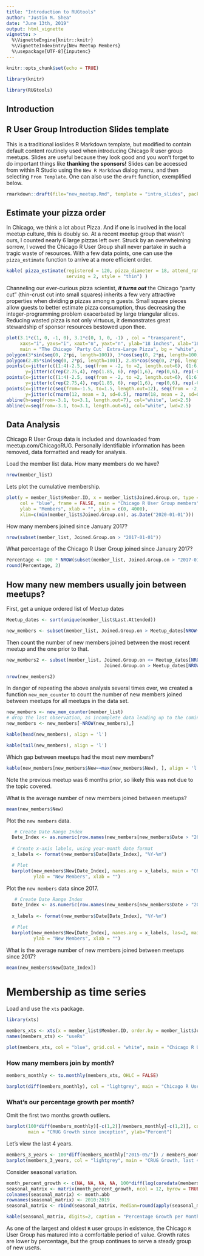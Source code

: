 ```yaml
---
title: "Introduction to RUGtools"
author: "Justin M. Shea"
date: "June 13th, 2019"
output: html_vignette
vignette: >
  %\VignetteEngine{knitr::knitr}
  %\VignetteIndexEntry{New Meetup Members}
  %\usepackage[UTF-8]{inputenc}
---
```


```r
knitr::opts_chunk$set(echo = TRUE)

library(knitr)

library(RUGtools)
```

## Introduction



## R User Group Introduction Slides template

This is a traditional ioslides R Markdown template, but modified to contain default content routinely used when introducing Chicago R user group meetups.
Slides are useful because they look good and you won't forget to do important things
like **thanking the sponsors!** Slides can be accessed from within R Studio 
using the `New R Markdown` dialog menu, and then selecting `From Template`. 
One can also use the `draft` function, exemplified below.

```r
rmarkdown::draft(file="new_meetup.Rmd", template = "intro_slides", package="RUGtools")
```

## Estimate your pizza order

In Chicago, we think a lot about Pizza. And if one is involved in the local meetup 
culture, this is doubly so. At a recent meetup group that wasn't ours, I counted 
nearly 6 large pizzas left over. Struck by an overwhelming sorrow, I vowed the 
Chicago R User Group shall never partake in such a tragic waste of resources. 
With a few data points, one can use the `pizza_estimate` function to arrive at
a more efficient order.

```r
kable( pizza_estimate(registered = 120, pizza_diameter = 18, attend_rate = 0.57, 
                      serving = 2, style = "thin") )

```
 
Channeling our ever-curious pizza scientist, _**it turns out**_ the Chicago
"party cut" (thin-crust cut into small squares) inherits a few very attractive 
properties when dividing **p** pizzas among **n** guests. Small square pieces allow 
guests to better estimate pizza consumption, thus decreasing the integer-programming 
problem exacerbated by large triangular slices. Reducing wasted pizza is not only 
virtuous, it demonstrates great stewardship of sponsor resources bestowed upon thee.

```r
plot(3.1*c(1, 0, -1, 0), 3.1*c(0, 1, 0, -1) , col = "transparent",
     xaxs="i", yaxs="i", xaxt="n", yaxt="n", ylab="18 inches", xlab="18 inches", 
     main = "The Chicago `Party Cut` Extra-Large Pizza", bg = "white", axes = 0)
polygon(3*sin(seq(0, 2*pi, length=100)), 3*cos(seq(0, 2*pi, length=100)), border = "goldenrod2", lwd=6, col = "lightgoldenrod1")
polygon(2.85*sin(seq(0, 2*pi, length=100)), 2.85*cos(seq(0, 2*pi, length=100)), border = "goldenrod1", lwd=16, col = "lightgoldenrod1")
points(x=jitter(c((1:4)-2.5, seq(from = -2, to =2, length.out=6), (1:6)-3.5, (1:6)-3.5, seq(from = -2, to =2, length.out=6), (1:4)-2.5), factor = 2), 
       y=jitter(c(rep(2.75,4), rep(1.85, 6), rep(1,6), rep(0,6), rep(-0.85, 6), rep(-1.75,4))-0.5, factor=1.5), pch=19, cex=4, col="red")
points(x=jitter(c((1:4)-2.5, seq(from = -2, to =2, length.out=6), (1:6)-3.5, (1:6)-3.5, seq(from = -2, to =2, length.out=6), (1:4)-2.5), factor = 2), 
       y=jitter(c(rep(2.75,4), rep(1.85, 6), rep(1,6), rep(0,6), rep(-0.85, 6), rep(-1.75,4))-0.5, factor = 2), pch="`", cex=6, col="darkgreen")
points(x=jitter(c(seq(from=-1.5, to=1.5, length.out=12), seq(from = -2, to =2, length.out=18), seq(from=-3, to=3, length.out=24), seq(from=-3, to=3, length.out=24), seq(from = -2, to =2, length.out=18), seq(from=-1.5, to=1.5, length.out=12)), factor = 2), 
       y=jitter(c(rnorm(12, mean = 3, sd=0.5), rnorm(18, mean = 2, sd=0.5), rnorm(24, mean = 1, sd=0.5), rnorm(24, mean = 0, sd=0.5), rnorm(18, mean = -1, sd=0.5), rnorm(12, mean = -2, sd=0.5))-0.5, factor=2), pch=".", cex=1.5, col="black")
abline(h=seq(from=-3.1, to=3.1, length.out=7), col="white", lwd=2.5)
abline(v=seq(from=-3.1, to=3.1, length.out=6), col="white", lwd=2.5)
```
 


## Data Analysis

Chicago R User Group data is included and downloaded from meetup.com/ChicagoRUG.
Personally identifiable information has been removed, data formatted and ready for analysis.

Load the member list data. 
How many members do we have?

```r
nrow(member_list)
```

Lets plot the cumulative membership.

```r
plot(y = member_list$Member.ID, x = member_list$Joined.Group.on, type = "l", lwd=2, 
     col = "blue", frame = FALSE, main = "Chicago R User Group members", 
     ylab = "Members", xlab = "", ylim = c(0, 4000), 
     xlim=c(min(member_list$Joined.Group.on), as.Date("2020-01-01")))
```

How many members joined since January 2017?

```r
nrow(subset(member_list, Joined.Group.on > "2017-01-01"))
```
What percentage of the Chicago R User Group joined since January 2017?

```r
Percentage <- 100 * NROW(subset(member_list, Joined.Group.on > "2017-01-01")) / NROW(member_list)
round(Percentage, 2)
```


## How many new members usually join between meetups? 

First, get a unique ordered list of Meetup dates

```r
Meetup_dates <- sort(unique(member_list$Last.Attended))

new_members <- subset(member_list, Joined.Group.on > Meetup_dates[NROW(Meetup_dates)])
```
 
Then count the number of new members joined between the most recent meetup and the one prior to that.

```r
new_members2 <- subset(member_list, Joined.Group.on <= Meetup_dates[NROW(Meetup_dates)] &
                                    Joined.Group.on > Meetup_dates[NROW(Meetup_dates)-1])

nrow(new_members2)
```

In danger of repeating the above analysis several times over, we created a function `new_mem_counter` to count the number of new members joined between meetups for 
all meetups in the data set.

```r
new_members <- new_mem_counter(member_list)
# drop the last observation, as incomplete data leading up to the coming meetup.
new_members <- new_members[-NROW(new_members),]

kable(head(new_members), align = 'l')

kable(tail(new_members), align = 'l')
```

Which gap between meetups had the most new members?
 
```r
kable(new_members[new_members$New==max(new_members$New), ], align = 'l')
```

Note the previous meetup was 6 months prior, so likely this was not due to the topic covered.

What is the average number of new members joined between meetups?
 
```r
mean(new_members$New)
```

Plot the `new members` data.

```r
   # Create Date Range Index
  Date_Index <- as.numeric(row.names(new_members[new_members$Date > "2010-01-01" & new_members$Date <= Sys.Date(),]))
  
  # Create x-axis labels, using year-month date format
  x_labels <- format(new_members$Date[Date_Index], "%Y-%m")

  # Plot
  barplot(new_members$New[Date_Index], names.arg = x_labels, main = "CRUG members, joined between meetups",  
          ylab = "New Members", xlab = "")
```

Plot the `new members` data since 2017.

```r
   # Create Date Range Index
  Date_Index <- as.numeric(row.names(new_members[new_members$Date > "2017-01-01" & new_members$Date <= Sys.Date(),]))
  
  x_labels <- format(new_members$Date[Date_Index], "%Y-%m")

  # Plot
  barplot(new_members$New[Date_Index], names.arg = x_labels, las=2, main = "CRUG members, joined between meetups",  
          ylab = "New Members", xlab = "")
```
 
What is the average number of new members joined between meetups since 2017?
 
```r
mean(new_members$New[Date_Index])
```


#  Membership as time series

Load and use the `xts` package.

```r
library(xts)

members_xts <- xts(x = member_list$Member.ID, order.by = member_list$Joined.Group.on)
names(members_xts) <- "useRs"

plot(members_xts, col = "blue", grid.col = "white", main = "Chicago R User Group members by join date")
```

### How many members join by month?

```r
members_monthly <- to.monthly(members_xts, OHLC = FALSE)

barplot(diff(members_monthly), col = "lightgrey", main = "Chicago R User Group, new members by month")
```

### What's our percentage growth per month?

Omit the first two months growth outliers. 

```r
barplot(100*diff(members_monthly)[-c(1,2)]/members_monthly[-c(1,2)], col = "lightgrey",
        main = "CRUG Growth since inception", ylab="Percent")
```

Let's view the last 4 years.

```r
members_3_years <- 100*diff(members_monthly["2015-05/"]) / members_monthly["2015-05/"]
barplot(members_3_years, col = "lightgrey", main = "CRUG Growth, last 4 years", ylab="Percent")
```

Consider seasonal variation.

```r
month_percent_growth <- c(NA, NA, NA, NA, 100*diff(log(coredata(members_monthly))), NA, NA, NA, NA, NA, NA, NA)
seasonal_matrix <- matrix(month_percent_growth, ncol = 12, byrow = TRUE)
colnames(seasonal_matrix) <- month.abb
rownames(seasonal_matrix) <- 2010:2019
seasonal_matrix <- rbind(seasonal_matrix, Median=round(apply(seasonal_matrix, 2, median, na.rm=TRUE), 2))

kable(seasonal_matrix, digits=2, caption = "Percentage Growth per Month")
```

As one of the largest and oldest `R` user groups in existence, the Chicago `R` User Group has matured into a comfortable period of value. Growth rates are lower by percentage, but the group continues to serve a steady group of new use`R`s.
